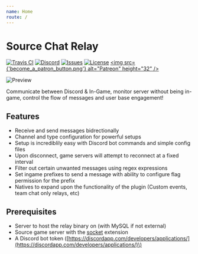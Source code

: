 ```yaml
---
name: Home
route: /
---
```



# Source Chat Relay

[![Travis CI](https://img.shields.io/travis/com/rumblefrog/source-chat-relay.svg?style=for-the-badge)](https://travis-ci.com/rumblefrog/source-chat-relay)
[![Discord](https://img.shields.io/discord/443915420324331521.svg?style=for-the-badge)](https://discord.gg/TZ4BsrQ)
[![Issues](https://img.shields.io/github/issues/rumblefrog/source-chat-relay.svg?style=for-the-badge)](https://github.com/rumblefrog/source-chat-relay/issues)
[![License](https://img.shields.io/github/license/rumblefrog/source-chat-relay.svg?style=for-the-badge)](https://github.com/rumblefrog/source-chat-relay/blob/master/LICENSE)
<a href="https://www.patreon.com/bePatron?u=962681"><img src={'become_a_patron_button.png'} alt="Patreon" height="32" /></a>


<div>
    <img src={PreviewGIF} alt="Preview" />
</div>

Communicate between Discord & In-Game, monitor server without being in-game, control the flow of messages and user base engagement!

## Features

* Receive and send messages bidrectionally
* Channel and type configuration for powerful setups
* Setup is incrediblily easy with Discord bot commands and simple config files
* Upon disconnect, game servers will attempt to reconnect at a fixed interval
* Filter out certain unwanted messages using regex expressions
* Set ingame prefixes to send a message with ability to configure flag permission for the prefix
* Natives to expand upon the functionality of the plugin \(Custom events, team chat only relays, etc\)

## Prerequisites

* Server to host the relay binary on \(with MySQL if not external\)
* Source game server with the [socket](https://forums.alliedmods.net/showthread.php?t=67640) extension
* A Discord bot token \([https://discordapp.com/developers/applications/](https://discordapp.com/developers/applications/)\)
